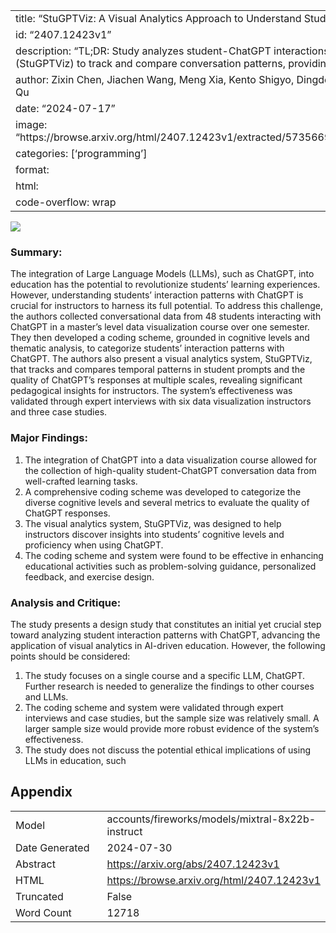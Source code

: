 
---
title: "StuGPTViz: A Visual Analytics Approach to Understand Student-ChatGPT Interactions"
id: "2407.12423v1"
description: "TL;DR: Study analyzes student-ChatGPT interactions in a course, creating a system (StuGPTViz) to track and compare conversation patterns, providing pedagogical insights."
author: Zixin Chen, Jiachen Wang, Meng Xia, Kento Shigyo, Dingdong Liu, Rong Zhang, Huamin Qu
date: "2024-07-17"
image: "https://browse.arxiv.org/html/2407.12423v1/extracted/5735669/figs/task_summary_new.png"
categories: ['programming']
format:
  html:
    code-overflow: wrap
---

![](https://browse.arxiv.org/html/2407.12423v1/extracted/5735669/figs/task_summary_new.png)

### Summary:

The integration of Large Language Models (LLMs), such as ChatGPT, into education has the potential to revolutionize students' learning experiences. However, understanding students' interaction patterns with ChatGPT is crucial for instructors to harness its full potential. To address this challenge, the authors collected conversational data from 48 students interacting with ChatGPT in a master's level data visualization course over one semester. They then developed a coding scheme, grounded in cognitive levels and thematic analysis, to categorize students' interaction patterns with ChatGPT. The authors also present a visual analytics system, StuGPTViz, that tracks and compares temporal patterns in student prompts and the quality of ChatGPT's responses at multiple scales, revealing significant pedagogical insights for instructors. The system's effectiveness was validated through expert interviews with six data visualization instructors and three case studies.

### Major Findings:

1. The integration of ChatGPT into a data visualization course allowed for the collection of high-quality student-ChatGPT conversation data from well-crafted learning tasks.
2. A comprehensive coding scheme was developed to categorize the diverse cognitive levels and several metrics to evaluate the quality of ChatGPT responses.
3. The visual analytics system, StuGPTViz, was designed to help instructors discover insights into students' cognitive levels and proficiency when using ChatGPT.
4. The coding scheme and system were found to be effective in enhancing educational activities such as problem-solving guidance, personalized feedback, and exercise design.

### Analysis and Critique:

The study presents a design study that constitutes an initial yet crucial step toward analyzing student interaction patterns with ChatGPT, advancing the application of visual analytics in AI-driven education. However, the following points should be considered:

1. The study focuses on a single course and a specific LLM, ChatGPT. Further research is needed to generalize the findings to other courses and LLMs.
2. The coding scheme and system were validated through expert interviews and case studies, but the sample size was relatively small. A larger sample size would provide more robust evidence of the system's effectiveness.
3. The study does not discuss the potential ethical implications of using LLMs in education, such

## Appendix

|          |          |
|----------|----------|
| Model     | accounts/fireworks/models/mixtral-8x22b-instruct       |
| Date Generated     | 2024-07-30       |
| Abstract | [https://arxiv.org/abs/2407.12423v1](https://arxiv.org/abs/2407.12423v1)        |
| HTML     | [https://browse.arxiv.org/html/2407.12423v1](https://browse.arxiv.org/html/2407.12423v1)       |
| Truncated       | False       |
| Word Count       | 12718       |
